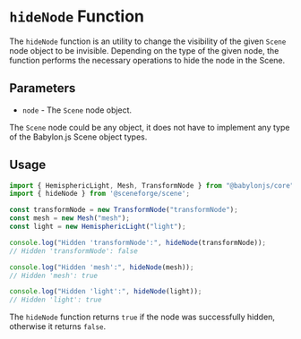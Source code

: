 
<Meta title="@sceneforge|scene/Object/hideNode" />

# `hideNode` Function

The `hideNode` function is an utility to change the visibility of the given
`Scene` node object to be invisible. Depending on the type of the given node,
the function performs the necessary operations to hide the node in the Scene.

## Parameters

- `node` - The `Scene` node object.

The `Scene` node could be any object, it does not have to implement any type
of the Babylon.js Scene object types.

## Usage

```typescript
import { HemisphericLight, Mesh, TransformNode } from "@babylonjs/core";
import { hideNode } from '@sceneforge/scene';

const transformNode = new TransformNode("transformNode");
const mesh = new Mesh("mesh");
const light = new HemisphericLight("light");

console.log("Hidden 'transformNode':", hideNode(transformNode));
// Hidden 'transformNode': false

console.log("Hidden 'mesh':", hideNode(mesh));
// Hidden 'mesh': true

console.log("Hidden 'light':", hideNode(light));
// Hidden 'light': true
```

The `hideNode` function returns `true` if the node was successfully hidden,
otherwise it returns `false`.
